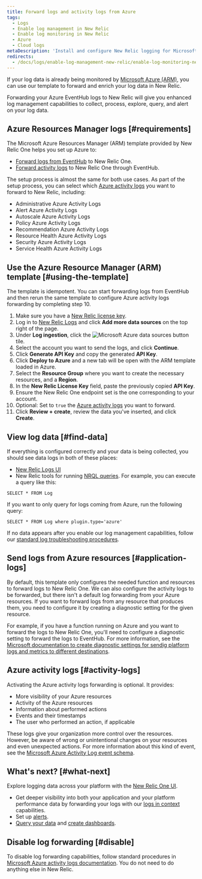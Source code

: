 ```yaml
---
title: Forward logs and activity logs from Azure
tags:
  - Logs
  - Enable log management in New Relic
  - Enable log monitoring in New Relic
  - Azure
  - Cloud logs
metaDescription: 'Install and configure New Relic logging for Microsoft Azure Resources Manager (ARM), so you can use enhanced log management capabilities.'
redirects:
  - /docs/logs/enable-log-management-new-relic/enable-log-monitoring-new-relic/azure-log-forwarding
---
```



If your log data is already being monitored by [Microsoft Azure (ARM)](https://docs.microsoft.com/en-us/azure/azure-resource-manager/management/overview), you can use our template to forward and enrich your log data in New Relic.

Forwarding your Azure EventHub logs to New Relic will give you enhanced log management capabilities to collect, process, explore, query, and alert on your log data.

## Azure Resources Manager logs [#requirements]

The Microsoft Azure Resources Manager (ARM) template provided by New Relic One helps you set up Azure to:

* [Forward logs from EventHub](#application-logs) to New Relic One.
* [Forward activity logs](#activity-logs) to New Relic One through EventHub.

The setup process is almost the same for both use cases. As part of the setup process, you can select which [Azure activity logs](https://docs.microsoft.com/en-us/azure/azure-monitor/essentials/activity-log) you want to forward to New Relic, including:

* Administrative Azure Activity Logs
* Alert Azure Activity Logs
* Autoscale Azure Activity Logs
* Policy Azure Activity Logs
* Recommendation Azure Activity Logs
* Resource Health Azure Activity Logs
* Security Azure Activity Logs
* Service Health Azure Activity Logs

## Use the Azure Resource Manager (ARM) template [#using-the-template]

The template is idempotent. You can start forwarding logs from EventHub and then rerun the same template to configure Azure activity logs forwarding by completing step 10.

1. Make sure you have a [New Relic license key](/docs/apis/intro-apis/new-relic-api-keys/#ingest-license-key).
2. Log in to [New Relic Logs](https://one.newrelic.com/launcher/logger.log-launcher) and click **Add more data sources** on the top right of the page.
3. Under **Log ingestion**, click the <img
     src={azureTile}
     alt="Microsoft Azure data sources button"
   /> tile.
4. Select the account you want to send the logs, and click **Continue**.
5. Click **Generate API Key** and copy the generated **API Key**.
6. Click **Deploy to Azure** and a new tab will be open with the ARM template loaded in Azure.
7. Select the **Resource Group** where you want to create the necessary resources, and a **Region**.
8. In the **New Relic License Key** field, paste the previously copied **API Key**.
9. Ensure the New Relic One endpoint set is the one corresponding to your account.
10. Optional: Set to `true` the [Azure activity logs](https://docs.microsoft.com/en-us/azure/azure-monitor/essentials/activity-log) you want to forward.
11. Click **Review + create**, review the data you've inserted, and click **Create**.

## View log data [#find-data]

If everything is configured correctly and your data is being collected, you should see data logs in both of these places:

* [New Relic Logs UI](https://one.newrelic.com/launcher/logger.log-launcher)
* New Relic tools for running [NRQL queries](/docs/chart-builder/use-chart-builder/choose-data/use-advanced-nrql-mode-specify-data). For example, you can execute a query like this:

```
SELECT * FROM Log
```

If you want to only query for logs coming from Azure, run the following query:

```
SELECT * FROM Log where plugin.type='azure'
```

If no data appears after you enable our log management capabilities, follow our [standard log troubleshooting procedures](/docs/logs/log-management/troubleshooting/no-log-data-appears-ui/).

## Send logs from Azure resources [#application-logs]

By default, this template only configures the needed function and resources to forward logs to New Relic One. We can also configure the activity logs to be forwarded, but there isn't a default log forwarding from your Azure resources. If you want to forward logs from any resource that produces them, you need to configure it by creating a diagnostic setting for the given resource.

For example, if you have a function running on Azure and you want to forward the logs to New Relic One, you'll need to configure a diagnostic setting to forward the logs to EventHub. For more information, see the [Microsoft documentation to create diagnostic settings for sendig platform logs and metrics to different destinations](https://docs.microsoft.com/en-us/azure/azure-monitor/essentials/diagnostic-settings?tabs=CMD).

## Azure activity logs [#activity-logs]

Activating the Azure activity logs forwarding is optional. It provides:

* More visibility of your Azure resources
* Activity of the Azure resources
* Information about performed actions
* Events and their timestamps
* The user who performed an action, if applicable

These logs give your organization more control over the resources. However, be aware of wrong or unintentional changes on your resources and even unexpected actions. For more information about this kind of event, see the [Microsoft Azure Activity Log event schema](https://docs.microsoft.com/en-us/azure/azure-monitor/essentials/activity-log-schema).

## What's next? [#what-next]

Explore logging data across your platform with the [New Relic One UI](/docs/logs/log-management/ui-data/use-logs-ui/).

* Get deeper visibility into both your application and your platform performance data by forwarding your logs with our [logs in context](/docs/logs/enable-log-management-new-relic/configure-logs-context/configure-logs-context-apm-agents/) capabilities.
* Set up [alerts](/docs/alerts-applied-intelligence/new-relic-alerts/alert-conditions/create-alert-conditions/).
* [Query your data](/docs/query-your-data/explore-query-data/get-started/introduction-querying-new-relic-data/) and [create dashboards](/docs/query-your-data/explore-query-data/dashboards/introduction-dashboards/).

## Disable log forwarding [#disable]

To disable log forwarding capabilities, follow standard procedures in [Microsoft Azure activity logs documentation](https://docs.microsoft.com/en-us/azure/azure-monitor/essentials/activity-log). You do not need to do anything else in New Relic.
